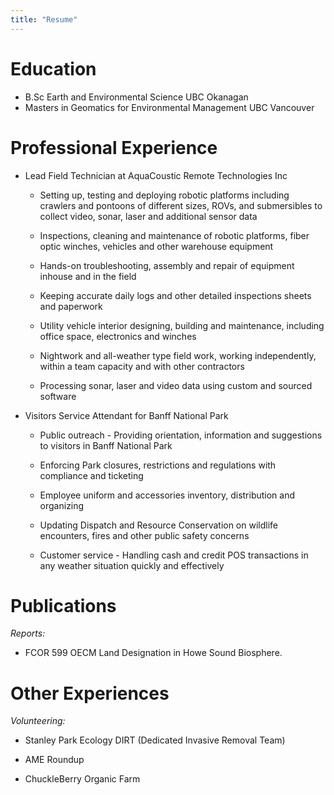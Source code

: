 ```yaml
---
title: "Resume"
---
```


# Education

-   B.Sc Earth and Environmental Science UBC Okanagan
-   Masters in Geomatics for Environmental Management UBC Vancouver

# Professional Experience

-   Lead Field Technician at AquaCoustic Remote Technologies Inc
    -   Setting up, testing and deploying robotic platforms including crawlers and pontoons of different sizes, ROVs, and submersibles to collect video, sonar, laser and additional sensor data

    -   Inspections, cleaning and maintenance of robotic platforms, fiber optic winches, vehicles and other warehouse equipment

    -   Hands-on troubleshooting, assembly and repair of equipment inhouse and in the field

    -   Keeping accurate daily logs and other detailed inspections sheets and paperwork

    -   Utility vehicle interior designing, building and maintenance, including office space, electronics and winches

    -   Nightwork and all-weather type field work, working independently, within a team capacity and with other contractors

    -   Processing sonar, laser and video data using custom and sourced software
-   Visitors Service Attendant for Banff National Park
    -   Public outreach - Providing orientation, information and suggestions to visitors in Banff National Park

    -   Enforcing Park closures, restrictions and regulations with compliance and ticketing

    -   Employee uniform and accessories inventory, distribution and organizing

    -   Updating Dispatch and Resource Conservation on wildlife encounters, fires and other public safety concerns

    -   Customer service - Handling cash and credit POS transactions in any weather situation quickly and effectively

# Publications

*Reports:*

-   FCOR 599 OECM Land Designation in Howe Sound Biosphere.

# Other Experiences

*Volunteering:*

-   Stanley Park Ecology DIRT (Dedicated Invasive Removal Team)

-   AME Roundup

-   ChuckleBerry Organic Farm
